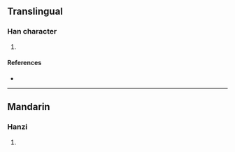 {{character info/new}}
==Translingual==

===Han character===
{{Han char|rn=86|rad=火|as=13|sn=17|four=98853|canj=FTGI|ids=⿰火義}}

# {{defn|Han|sort=火13}}

====References====
* {{Han ref|kx=0685.030|dkj=19472|hdz=32242.050|uh=71E8|ud=29160|bh=ED5E|bd=60766}}

----

==Mandarin==

===Hanzi===
{{cmn-hanzi|pin=[[xī]] ([[xi1]])|wg=hsi<sup>1</sup>}}

# {{defn|lang=cmn|sort=火13}}